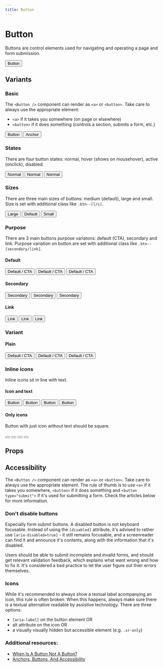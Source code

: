 ```yaml
---
title: Button
---
```



# Button

Buttons are control elements used for navigating and operating a page and form submission.

<Button>Button</Button>

## Variants

### Basic

The `<Button />` component can render as `<a>` or `<button>`. Take care to always use the appropriate element:

- `<a>` if it takes you somewhere (on page or elsewhere)
- `<button>` if it does something (controls a section, submits a form, etc.)

<Preview>
  <Button>Button</Button>
  <Button href="#">Anchor</Button>
</Preview>

### States

There are four button states: normal, hover (shows on mousehover), active (onclick), disabled.

<Preview>
  <Button>Normal</Button>
  <Button isActive>Normal</Button>
  <Button isDisabled>Normal</Button>
</Preview>

### Sizes

There are three main sizes of buttons: medium (default), large and small. Size is set with additional class like `.btn--[l/s]`.

<Preview>
  <Button size="l">Large</Button>
  <Button>Default</Button>
  <Button size="s">Small</Button>
</Preview>

### Purpose

There are 3 main buttons purpose variatons: default (CTA), secondary and link. Purpose variation on button are set with additional class like `.btn--[secondary/link]`.

#### Default

<Preview>
  <Button>Default / CTA</Button>
  <Button isActive>Default / CTA</Button>
  <Button isDisabled>Default / CTA</Button>
</Preview>

#### Secondary

<Preview>
  <Button purpose="secondary">Secondary</Button>
  <Button purpose="secondary" isActive>Secondary</Button>
  <Button purpose="secondary" isDisabled>Secondary</Button>
</Preview>

#### Link

<Preview>
  <Button purpose="link">Link</Button>
  <Button purpose="link" isActive>Link</Button>
  <Button purpose="link" isDisabled>Link</Button>
</Preview>

### Variant

#### Plain

<Preview>
  <Button variant="plain">Default / CTA</Button>
  <Button variant="plain" purpose="secondary">Default / CTA</Button>
  <Button variant="plain" purpose="link">Default / CTA</Button>
</Preview>

### Inline icons

Inline icons sit in line with text.

#### Icon and text

<Preview>
  <Button><Icon name="heart" size="s" />Button</Button>
  <Button type="primary">Button<Icon name="heart" size="s" /></Button>
  <Button type="primary" size="s"><Icon name="heart" size="s" />Button</Button>
  <Button size="l">Button<Icon name="heart" size="medium"/></Button>
</Preview>

#### Only icons

Button with just icon without text should be square. 

<Preview>
  <Button square size="s" aria-label="Go home">
    <Icon name="home" alt={null} />
  </Button>
  <Button square size="s" aria-label="Go home">
    <Icon name="home" alt={null} />
  </Button>
  <Button square type="primary" aria-label="Go home">
    <Icon name="home" alt={null} />
  </Button>
  <Button square type="primary" size="l" aria-label="Go home">
    <Icon name="home" alt={null} />
  </Button>
</Preview>

## Props

<Props component={Button} />

## Accessibility

The `<Button />` component can render as `<a>` or `<button>`. Take care to always use the appropriate element. The rule of thumb is to use `<a>` if it takes you somewhere, `<button>` if it does something and `<button type="submit">` if it's used for submitting a form. Check the articles below for more information.

### Don't disable buttons

Especially form submit buttons. A disabled button is not keyboard focusable. Instead of using the `[disabled]` attribute, it's advised to rather use `[aria-disabled=true]` - it still remains focusable, and a screenreader can find it and announce it's contents, along with the information that it's disabled.

Users should be able to submit incomplete and invalid forms, and should get relevant validation feedback, which explains what went wrong and how to fix it. It's considered a bad practice to let the user figure out thier errors themselves.

### Icons

While it's recommended to always show a textual label acompanying an icon, this rule is often broken. When this happens, always make sure there is a textual alternative readable by assistive technology. There are three options:

- `[aria-label]` on the button element OR
- alt attribute on the icon OR
- a visually visually hidden but accessible element (e.g. `.sr-only`)

### Additional resources:

- [When Is A Button Not A Button?](https://www.smashingmagazine.com/2019/02/buttons-interfaces/)
- [Anchors, Buttons, And Accessibility](https://formidable.com/blog/2014/05/08/anchors-buttons-and-accessibility/)
